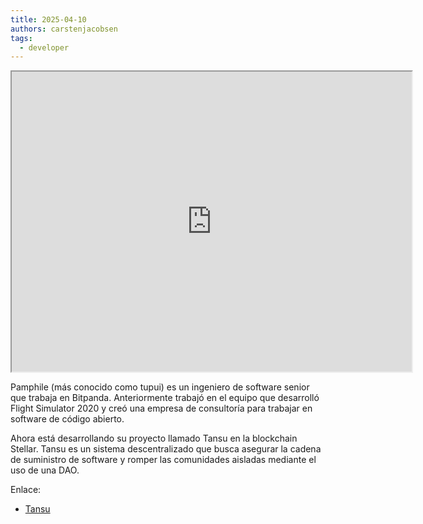 ```yaml
---
title: 2025-04-10
authors: carstenjacobsen
tags:
  - developer
---
```


<iframe
  src="https://www.youtube.com/embed/346G-EQ8ScY?si=CiLUXlRUXEzEvWAH"
  width="640"
  height="480"
  allow="autoplay"
></iframe>

Pamphile (más conocido como tupui) es un ingeniero de software senior que trabaja en Bitpanda. Anteriormente trabajó en el equipo que desarrolló Flight Simulator 2020 y creó una empresa de consultoría para trabajar en software de código abierto.

Ahora está desarrollando su proyecto llamado Tansu en la blockchain Stellar. Tansu es un sistema descentralizado que busca asegurar la cadena de suministro de software y romper las comunidades aisladas mediante el uso de una DAO.

Enlace:

- [Tansu](https://tansu.dev)
